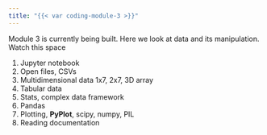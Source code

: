 ```yaml
---
title: "{{< var coding-module-3 >}}"
---
```


Module 3 is currently being built. Here we look at data and its manipulation. Watch this space

1. Jupyter notebook
2. Open files, CSVs
3. Multidimensional data 1x7, 2x7, 3D array
4. Tabular data
5. Stats, complex data framework
6. Pandas
7. Plotting, **PyPlot**, scipy, numpy, PIL
8. Reading documentation



